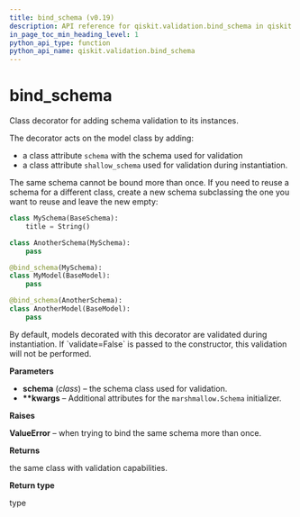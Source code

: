 ```yaml
---
title: bind_schema (v0.19)
description: API reference for qiskit.validation.bind_schema in qiskit v0.19
in_page_toc_min_heading_level: 1
python_api_type: function
python_api_name: qiskit.validation.bind_schema
---
```


<span id="bind-schema" />

# bind\_schema

<Function id="qiskit.validation.bind_schema" isDedicatedPage={true} github="https://github.com/qiskit/qiskit/tree/stable/0.14/qiskit/validation/base.py" signature="bind_schema(schema, **kwargs)">
  Class decorator for adding schema validation to its instances.

  The decorator acts on the model class by adding:

  *   a class attribute `schema` with the schema used for validation
  *   a class attribute `shallow_schema` used for validation during instantiation.

  The same schema cannot be bound more than once. If you need to reuse a schema for a different class, create a new schema subclassing the one you want to reuse and leave the new empty:

  ```python
  class MySchema(BaseSchema):
      title = String()

  class AnotherSchema(MySchema):
      pass

  @bind_schema(MySchema):
  class MyModel(BaseModel):
      pass

  @bind_schema(AnotherSchema):
  class AnotherModel(BaseModel):
      pass
  ```

  <Admonition title="Note" type="note">
    By default, models decorated with this decorator are validated during instantiation. If `validate=False` is passed to the constructor, this validation will not be performed.
  </Admonition>

  **Parameters**

  *   **schema** (*class*) – the schema class used for validation.
  *   **\*\*kwargs** – Additional attributes for the `marshmallow.Schema` initializer.

  **Raises**

  **ValueError** – when trying to bind the same schema more than once.

  **Returns**

  the same class with validation capabilities.

  **Return type**

  type
</Function>

